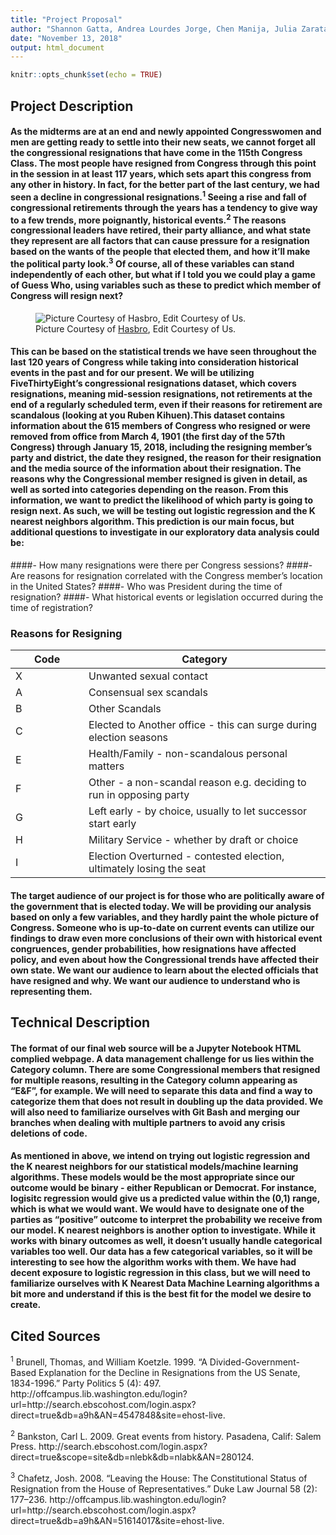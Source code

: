 ```yaml
---
title: "Project Proposal"
author: "Shannon Gatta, Andrea Lourdes Jorge, Chen Manija, Julia Zaratan"
date: "November 13, 2018"
output: html_document
---
```


```r
knitr::opts_chunk$set(echo = TRUE)
```

## Project Description

#### As the midterms are at an end and newly appointed Congresswomen and men are getting ready to settle into their new seats, we cannot forget all the congressional resignations that have come in the 115th Congress Class. The most people have resigned from Congress through this point in the session in at least 117 years, which sets apart this congress from any other in history. In fact, for the better part of the last century, we had seen a decline in congressional resignations.^1^  Seeing a rise and fall of congressional retirements through the years has a tendency to give way to a few trends, more poignantly, historical events.^2^ The reasons congressional leaders have retired, their party alliance, and what state they represent are all factors that can cause pressure for a resignation based on the wants of the people that elected them, and how it'll make the political party look.^3^ Of course, all of these variables can stand independently of each other, but what if I told you we could play a game of Guess Who, using variables such as these **to predict which member of Congress will resign next?**

![Picture Courtesy of [Hasbro](https://www.hasbrotoyshop.com/wcsstore/HTSCatalogAssetStore/common/productimages/en_US/6F0F695774454188A712758C99018290/2e3dba26d5a1cce4ebd7c805503d8a671c6044ed.jpg), Edit Courtesy of Us.](smaller_guess_who.png)

#### This can be based on the statistical trends we have seen throughout the last 120 years of Congress while taking into consideration historical events in the past and for our present. We will be utilizing FiveThirtyEight's congressional resignations dataset, which covers resignations, meaning mid-session resignations, not retirements at the end of a regularly scheduled term, even if their reasons for retirement are scandalous (looking at you Ruben Kihuen).This dataset contains information about the 615 members of Congress who resigned or were removed from office from March 4, 1901 (the first day of the 57th Congress) through January 15, 2018, including the resigning member’s party and district, the date they resigned, the reason for their resignation and the media source of the information about their resignation. The reasons why the Congressional member resigned is given in detail, as well as sorted into categories depending on the reason. From this information, we want to predict the likelihood of which party is going to resign next. As such, we will be testing out logistic regression and the K nearest neighbors algorithm. This prediction is our main focus, but additional questions to investigate in our exploratory data analysis could be:

####- How many resignations were there per Congress sessions?
####- Are reasons for resignation correlated with the Congress member's location in the United States?
####- Who was President during the time of resignation?
####- What historical events or legislation occurred during the time of registration?

### Reasons for Resigning

Code | Category
---- | -------------
X    | Unwanted sexual contact 
A    | Consensual sex scandals 
B    | Other Scandals
C    | Elected to Another office - this can surge during election seasons
E    | Health/Family - non-scandalous personal matters
F    | Other - a non-scandal reason e.g. deciding to run in opposing party
G    | Left early - by choice, usually to let successor start early
H    | Military Service - whether by draft or choice
I    | Election Overturned - contested election, ultimately losing the seat

#### The target audience of our project is for those who are politically aware of the government that is elected today. We will be providing our analysis based on only a few variables, and they hardly paint the whole picture of Congress. Someone who is up-to-date on current events can utilize our findings to draw even more conclusions of their own with historical event congruences, gender probabilities, how resignations have affected policy, and even about how the Congressional trends have affected their own state. We want our audience to learn about the elected officials that have resigned and why. We want our audience to understand who is representing them. 

## Technical Description

#### The format of our final web source will be a Jupyter Notebook HTML complied webpage. A data management challenge for us lies within the Category column. There are some Congressional members that resigned for multiple reasons, resulting in the Category column appearing as "E&F", for example. We will need to separate this data and find a way to categorize them that does not result in doubling up the data provided. We will also need to familiarize ourselves with Git Bash and merging our branches when dealing with multiple partners to avoid any crisis deletions of code. 

#### As mentioned in above, we intend on trying out logistic regression and the K nearest neighbors for our statistical models/machine learning algorithms. These models would be the most appropriate since our outcome would be binary - either Republican or Democrat. For instance, logisitc regression would give us a predicted value within the (0,1) range, which is what we would want. We would have to designate one of the parties as “positive” outcome to interpret the probability we receive from our model. K nearest neighbors is another option to investigate. While it works with binary outcomes as well, it doesn't usually handle categorical variables too well. Our data has a few categorical variables, so it will be interesting to see how the algorithm works with them. We have had decent exposure to logistic regression in this class, but we will need to familiarize ourselves with K Nearest Data Machine Learning algorithms a bit more and understand if this is the best fit for the model we desire to create.

## Cited Sources

^1^ Brunell, Thomas, and William Koetzle. 1999. “A Divided-Government-Based Explanation for the Decline in Resignations from the US Senate, 1834-1996.” Party Politics 5 (4): 497. http://offcampus.lib.washington.edu/login?url=http://search.ebscohost.com/login.aspx?direct=true&db=a9h&AN=4547848&site=ehost-live.

^2^ Bankston, Carl L. 2009. Great events from history. Pasadena, Calif: Salem Press. http://search.ebscohost.com/login.aspx?direct=true&scope=site&db=nlebk&db=nlabk&AN=280124.

^3^ Chafetz, Josh. 2008. “Leaving the House: The Constitutional Status of Resignation from the House of Representatives.” Duke Law Journal 58 (2): 177–236. http://offcampus.lib.washington.edu/login?url=http://search.ebscohost.com/login.aspx?direct=true&db=a9h&AN=51614017&site=ehost-live.

